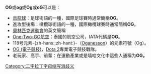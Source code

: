 '''OG'''或'''og'''或'''Og'''或'''oG'''可以是：
* [[乌龙球|烏龍球]]：足球術語的一種，國際足球賽時通常簡稱'''OG'''。
* 進攻型後場：橄欖球術語的一種，國際橄欖球賽時通常簡稱'''OG'''。
* [[奥林匹克运动会|奧林匹克運動會]]的英文簡稱
* [[One-Two-GO航空|One-Two-GO航空]]：泰國的航空公司，IATA代碼是'''OG'''。
* 118号元素-{zh-hans:{{缺字|ao4|3|Og}};zh-hant:{{缺字|ao4|2|Og}}}-（[[鿫|Oganesson]]）的元素符號（Og）。
* [[OG_(電子競技)|OG (電子競技)]]，[[Dota_2|Dota 2]]專業電子競技戰隊。
* 老玩家、高手、前輩：在運動產業或是嘻哈文化中這些人通稱为'''OG。'''
{{消歧义}}
[[Category:二字拉丁字母缩写消歧义|Category:二字拉丁字母缩写消歧义]]